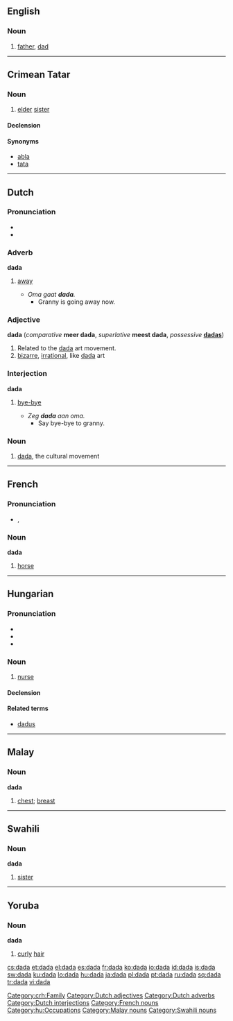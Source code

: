{{wikipedia}}
{{also|Dada|đa đa}}
==English==

===Noun===
{{en-noun}}

# {{child language}} [[father]], [[dad]]

----

==Crimean Tatar==

===Noun===
{{infl|crh|noun}} {{context|Northern dialect}}

# [[elder]] [[sister]]

====Declension====
{{crh-latin-noun|nıñ|ğa|nı|da|dan}}

====Synonyms====

* [[abla]]
* [[tata]]

[[Category:crh:Family]]

----

==Dutch==

===Pronunciation===
* {{IPA|/ˈdɑdɑ/|lang=nl}}
* {{rhymes|dɑ|lang=nl}}

===Adverb===
'''dada'''

# {{context|child language}} [[away]]
#* ''Oma gaat '''dada'''.''
#** Granny is going away now.

===Adjective===
'''dada''' (''comparative'' '''meer dada''', ''superlative'' '''meest dada''', ''possessive'' '''[[dadas]]''')

# Related to the [[#English|dada]] art movement.
# [[bizarre]], [[irrational]], like [[#English|dada]] art

===Interjection===
'''dada'''

# {{child language}} [[bye-bye]]
#* ''Zeg '''dada''' aan oma.''
#** Say bye-bye to granny.

===Noun===
{{nl-noun2|m|g2=f|g3=n|-|-}}

# [[#English|dada]], the cultural movement

[[Category:Dutch adjectives]]
[[Category:Dutch adverbs]]
[[Category:Dutch interjections]]

----

==French==

===Pronunciation===
* {{IPA|/da.da/|lang=fr}}, {{SAMPA|/da.da/}}

===Noun===
'''dada'''

# {{child language}} [[horse]]

[[Category:French nouns]]

----

==Hungarian==

===Pronunciation===
* {{IPA|/ˈdɒdɒ/|lang=hu}}
* {{hyphenation|da|da}}
* {{audio|Hu-dada.ogg|Audio}}

===Noun===
{{hu-noun|pl=dadák}}

# [[nurse]]

====Declension====
{{hu-decl-k-back|dad|á}}{{hu-pos-tok|dadá}}

====Related terms====
* [[dadus]]

[[Category:hu:Occupations]]

----

==Malay==

===Noun===
'''dada'''

# [[chest]]; [[breast]]

[[Category:Malay nouns]]

----

==Swahili==

===Noun===
'''dada'''

# [[sister]]

[[Category:Swahili nouns]]

----

==Yoruba==

===Noun===
'''dada'''

# [[curly]] [[hair]]

[[cs:dada]]
[[et:dada]]
[[el:dada]]
[[es:dada]]
[[fr:dada]]
[[ko:dada]]
[[io:dada]]
[[id:dada]]
[[is:dada]]
[[sw:dada]]
[[ku:dada]]
[[lo:dada]]
[[hu:dada]]
[[ja:dada]]
[[pl:dada]]
[[pt:dada]]
[[ru:dada]]
[[sq:dada]]
[[tr:dada]]
[[vi:dada]]